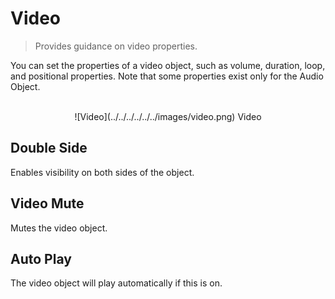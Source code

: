 # Video

> Provides guidance on video properties.

You can set the properties of a video object, such as volume, duration, loop, and positional properties. Note that some properties exist only for the Audio Object.

<br />

<center>![Video](../../../../../../images/video.png) Video</center>

## Double Side

Enables visibility on both sides of the object.

## Video Mute

Mutes the video object.

## Auto Play

The video object will play automatically if this is on.

